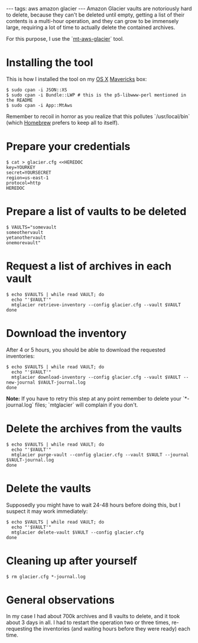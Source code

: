 ---
tags: aws amazon glacier
---
Amazon Glacier vaults are notoriously hard to delete, because they can't be deleted until empty, getting a list of their contents is a multi-hour operation, and they can grow to be immensely large, requiring a lot of time to actually delete the contained archives.

For this purpose, I use the `[https://github.com/vsespb/mt-aws-glacier mt-aws-glacier]` tool.

= Installing the tool =

This is how I installed the tool on my [[OS X]] [[Mavericks]] box:

<pre lang="shell">$ sudo cpan -i JSON::XS
$ sudo cpan -i Bundle::LWP # this is the p5-libwww-perl mentioned in the README
$ sudo cpan -i App::MtAws</pre>

Remember to recoil in horror as you realize that this pollutes `/usr/local/bin` (which [[Homebrew]] prefers to keep all to itself).

= Prepare your credentials =

<pre lang="shell">$ cat > glacier.cfg <<HEREDOC
key=YOURKEY
secret=YOURSECRET
region=us-east-1
protocol=http
HEREDOC</pre>

= Prepare a list of vaults to be deleted =

<pre lang="shell">$ VAULTS="somevault
someothervault
yetanothervault
onemorevault"</pre>

= Request a list of archives in each vault =

<pre lang="shell">$ echo $VAULTS | while read VAULT; do
  echo "'$VAULT'"
  mtglacier retrieve-inventory --config glacier.cfg --vault $VAULT
done</pre>

= Download the inventory =

After 4 or 5 hours, you should be able to download the requested inventories:

<pre lang="shell">$ echo $VAULTS | while read VAULT; do
  echo "'$VAULT'"
  mtglacier download-inventory --config glacier.cfg --vault $VAULT --new-journal $VAULT-journal.log
done</pre>

'''Note:''' If you have to retry this step at any point remember to delete your `*-journal.log` files; `mtglacier` will complain if you don't.

= Delete the archives from the vaults =

<pre lang="shell">$ echo $VAULTS | while read VAULT; do
  echo "'$VAULT'"
  mtglacier purge-vault --config glacier.cfg --vault $VAULT --journal $VAULT-journal.log
done</pre>

= Delete the vaults =

Supposedly you might have to wait 24-48 hours before doing this, but I suspect it may work immediately:

<pre lang="shell">$ echo $VAULTS | while read VAULT; do
  echo "'$VAULT'"
  mtglacier delete-vault $VAULT --config glacier.cfg
done</pre>

= Cleaning up after yourself =

<pre lang="shell">$ rm glacier.cfg *-journal.log</pre>

= General observations =

In my case I had about 700k archives and 8 vaults to delete, and it took about 3 days in all. I had to restart the operation two or three times, re-requesting the inventories (and waiting hours before they were ready) each time.
